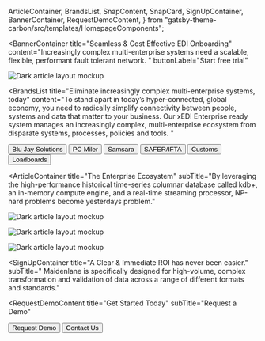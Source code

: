   ArticleContainer,
  BrandsList,
  SnapContent,
  SnapCard,
  SignUpContainer,
  BannerContainer,
  RequestDemoContent,
} from "gatsby-theme-carbon/src/templates/HomepageComponents";


<BannerContainer 
  title="Seamless & Cost Effective EDI Onboarding"
  content="Increasingly complex multi-enterprise systems need a scalable, flexible, performant fault tolerant network. "
  buttonLabel="Start free trial"
>

![Dark article layout mockup](./components/images/Article_05.png)

</BannerContainer>

<BrandsList
  title="Eliminate increasingly complex multi-enterprise systems, today"
  content="To stand apart in today’s hyper-connected, global economy, you need to radically simplify connectivity between people, systems and data that matter to your business. Our xEDI Enterprise ready system manages an increasingly complex, multi-enterprise ecosystem from disparate systems, processes, policies and tools. "
>
  <Row>
    <Column colMd={2} colLg={2}>
      <Button kind="secondary" href="#">
        Blu Jay Solutions
      </Button>
    </Column>
    <Column colMd={2} colLg={2}>
      <Button kind="secondary" href="#">
        PC Miler 
      </Button>
    </Column>
    <Column colMd={2} colLg={2}>
      <Button kind="secondary" href="#">
        Samsara
      </Button>
    </Column>
    <Column colMd={2} colLg={2}>
      <Button kind="secondary" href="#">
        SAFER/IFTA
      </Button>
    </Column>
    <Column colMd={2} colLg={2}>
      <Button kind="secondary" href="#">
        Customs
      </Button>
    </Column>
    <Column colMd={2} colLg={2}>
      <Button kind="secondary" href="#">
        Loadboards
      </Button>
    </Column>
  </Row>
</BrandsList>

<SnapContent title="Built using performant, scalable infrastructure ">
  <Row>
    <Column colSm={12} colMd={6} colLg={6}>
      <SnapCard
        title="Drewry"
        buttonLabel="Container Freight Index"
        content="Connect once to transact other bussiness, globally. Freight Trust not only enables the shortest integration time for any EDI, it also provides insights, financial integrations, and analytics.""
      />
    </Column>
    <Column colSm={12} colMd={6} colLg={6}>
      <SnapCard
        title="Matchback Systems"
        buttonLabel="Street Turn Optimization"
        content="Nemo enim ipsam voluptatem quia voluptas sit aspernatur aut odit aut fugit, sed quia consequuntur magni dolores eos qui ratione voluptatem sequi nesciunt. Neque porro quisquam est."
      />
    </Column>
    <Column colSm={12} colMd={6} colLg={6}>
      <SnapCard
        title="KX.com"
        buttonLabel="kdb+"
        content="Visualize and query streaming and historical data in real time with ultimate performance using one platform. See an ROI on your investment within days."
      />
    </Column>
    <Column colSm={12} colMd={6} colLg={6}>
      <SnapCard
        title="Smart Contracts"
        buttonLabel="Besu"
        content="Nemo enim ipsam voluptatem quia voluptas sit aspernatur aut odit aut fugit, sed quia consequuntur magni dolores eos qui ratione voluptatem sequi nesciunt. Neque porro quisquam est."
      />
    </Column>
  </Row>
</SnapContent>

<ArticleContainer
  title="The Enterprise Ecosystem"
  subTitle="By leveraging the high-performance historical time-series columnar database called kdb+, an in-memory compute engine, and a real-time streaming processor, NP-hard problems become yesterdays problem."
>
<Row>
<Column colMd={4} colLg={4}>
    <ArticleCard
      subTitle="combinatoral"
      title="Matchback Systems"
      color="dark"
      >

![Dark article layout mockup](./components/images/Article_05.png)

  </ArticleCard>
</Column>
<Column colMd={4} colLg={4}>
    <ArticleCard
      subTitle="maidenlane"
      title="Smart Contract Engine"
      color="dark"
      >

![Dark article layout mockup](./components/images/Article_05.png)

  </ArticleCard>
</Column>
<Column colMd={4} colLg={4}>
    <ArticleCard
      subTitle="hyperledger"
      title="Besu Enterprise"
      color="dark"
      >

![Dark article layout mockup](./components/images/Article_05.png)

  </ArticleCard>
</Column>
</Row>
</ArticleContainer>

<SignUpContainer
  title="A Clear & Immediate ROI has never been easier."
  subTitle=" Maidenlane is specifically designed for high-volume, complex transformation and validation of data across a range of different formats and standards."
></SignUpContainer>

<RequestDemoContent
  title="Get Started Today"
  subTitle="Request a Demo"
>
  <Button href="#" kind="secondary">
    Request Demo
  </Button>
  <Button href="#" kind="tertiary">
    Contact Us
  </Button>
</RequestDemoContent>
